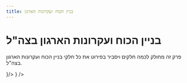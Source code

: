 ```yaml
---
title: בניין הכוח ועקרונות הארגון
---
```



# בניין הכוח ועקרונות הארגון בצה"ל

פרק זה מחולק לכמה חלקים ויסביר בפירוט את כל חלקי בניין הכוח ועקרונות הארגון בצה"ל.


<Cards>
  <Card style={{fontSize: '21px'}} title="ארגון צבאי" href="/tkina/building/milorg" icon={<img src={soldier.src} width="32" height="32" />}/>
  <Card style={{fontSize: '21px'}} title='תהליך התכנון בצה"ל' href="/tkina/building/plan" icon={<img src={plan.src} width="32" height="32" />} />
</Cards>

<EditPage />